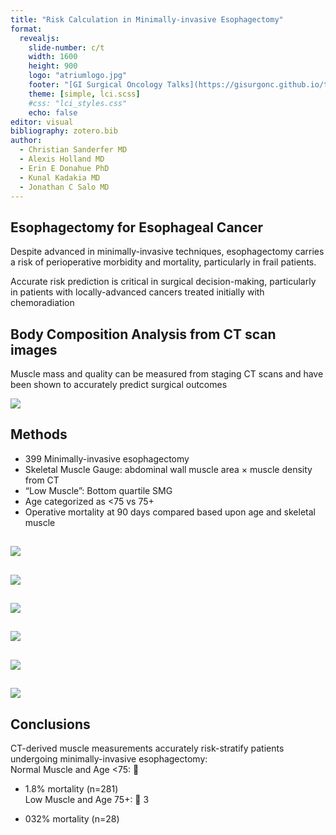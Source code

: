 ```yaml
---
title: "Risk Calculation in Minimally-invasive Esophagectomy"
format: 
  revealjs:
    slide-number: c/t
    width: 1600
    height: 900
    logo: "atriumlogo.jpg"
    footer: "[GI Surgical Oncology Talks](https://gisurgonc.github.io/talks/)"
    theme: [simple, lci.scss]
    #css: "lci_styles.css" 
    echo: false
editor: visual
bibliography: zotero.bib
author:
  - Christian Sanderfer MD  
  - Alexis Holland MD
  - Erin E Donahue PhD
  - Kunal Kadakia MD  
  - Jonathan C Salo MD
---
```


## Esophagectomy for Esophageal Cancer

Despite advanced in minimally-invasive techniques, esophagectomy carries a risk of perioperative morbidity and mortality, particularly in frail patients.

Accurate risk prediction is critical in surgical decision-making, particularly in patients with locally-advanced cancers treated initially with chemoradiation

## Body Composition Analysis from CT scan images

Muscle mass and quality can be measured from staging CT scans and have been shown to accurately predict surgical outcomes

![](images/bc_44_80.png)

## Methods

-   399 Minimally-invasive esophagectomy
-   Skeletal Muscle Gauge: abdominal wall muscle area × muscle density from CT
-   “Low Muscle”: Bottom quartile SMG
-   Age categorized as \<75 vs 75+
-   Operative mortality at 90 days compared based upon age and skeletal muscle

## 

![](images/Eso_BC/mosaic_1221cmc.png)

## 

![](images/Eso_BC/mosaic1a_1221cmc.png) 

##

![](images/Eso_BC/mosaic2_1221cmc.png) 

##

![](images/Eso_BC/mosaic3a_1221cmc.png) 

##

![](images/Eso_BC/mosaic4_1221cmc.png)

## 

![](images/Eso_BC/scatterplot1221_cmc.png)

## Conclusions

CT-derived muscle measurements accurately risk-stratify patients undergoing minimally-invasive esophagectomy:\
Normal Muscle and Age \<75: 

-   1.8% mortality (n=281)\
    Low Muscle and Age 75+:  3

-   032% mortality (n=28)
